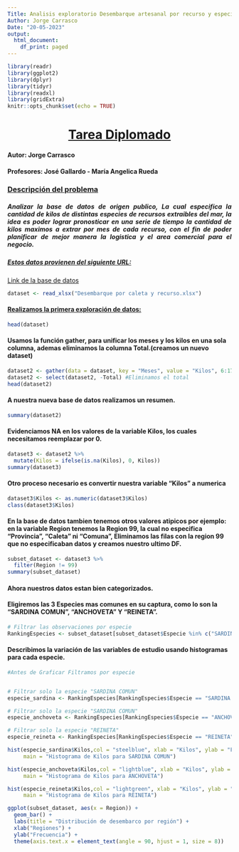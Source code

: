 ```yaml
---
Title: Analisis exploratorio Desembarque artesanal por recurso y especie
Author: Jorge Carrasco
Date: "20-05-2023"
output:
  html_document:
    df_print: paged
---
```


```r
library(readr)
library(ggplot2)
library(dplyr)
library(tidyr)
library(readxl)
library(gridExtra)
knitr::opts_chunk$set(echo = TRUE)
```

```{=html}
<style>
h1 {
  text-align: center;
  font-weight: bold;
  text-decoration: underline;
}
</style>
```
# [**Tarea Diplomado**]{.underline}

#### Autor: Jorge Carrasco

#### Profesores: José Gallardo - María Angelica Rueda

### [**Descripción del problema**]{.underline}

```{=html}
<style>
h5 {
  text-align: justify;
}
</style>
```
##### Analizar la base de datos de origen publico, La cual especifica la cantidad de kilos de distintas especies de recursos extraibles del mar, la idea es poder lograr pronosticar en una serie de tiempo la cantidad de kilos maximos a extrar por mes de cada recurso, con el fin de poder planificar de mejor manera la logistica y el area comercial para el negocio.

##### [**Estos datos provienen del siguiente URL:**]{.underline}

[Link de la base de datos](https://datos.gob.cl/dataset/desembarque-artesanal-2019-preliminar "URL")

```r
dataset <- read_xlsx("Desembarque por caleta y recurso.xlsx")

```

#### [Realizamos la primera exploración de datos:]{.underline}


```r
head(dataset)
```


#### Usamos la función gather, para unificar los meses y los kilos en una sola columna, ademas eliminamos la columna Total.(creamos un nuevo dataset)

```r
dataset2 <- gather(data = dataset, key = "Meses", value = "Kilos", 6:17)
dataset2 <- select(dataset2, -Total) #Eliminamos el total
head(dataset2)
```

#### A nuestra nueva base de datos realizamos un resumen.

```r
summary(dataset2)
```
#### Evidenciamos NA en los valores de la variable Kilos, los cuales necesitamos reemplazar por 0.

```r
dataset3 <- dataset2 %>% 
  mutate(Kilos = ifelse(is.na(Kilos), 0, Kilos))
summary(dataset3)
```

#### Otro proceso necesario es convertir nuestra variable "Kilos" a numerica

```r
dataset3$Kilos <- as.numeric(dataset3$Kilos)
class(dataset3$Kilos)
```

#### En la base de datos tambien tenemos otros valores atipicos por ejemplo: en la variable Region tenemos la Region 99, la cual no especifica "Provincia", "Caleta" ni "Comuna",  Eliminamos las filas con la region 99 que no especificaban datos y creamos nuestro ultimo DF.

```r
subset_dataset <- dataset3 %>%
  filter(Region != 99)
summary(subset_dataset)
```
#### Ahora nuestros datos estan bien categorizados.

#### Eligiremos las 3 Especies mas comunes en su captura, como lo son la "SARDINA COMUN", "ANCHOVETA" Y "REINETA".

```r
# Filtrar las observaciones por especie
RankingEspecies <- subset_dataset[subset_dataset$Especie %in% c("SARDINA COMUN", "ANCHOVETA", "REINETA"), ]
```

#### Describimos la variación de las variables de estudio usando histogramas para cada especie.


```r
#Antes de Graficar Filtramos por especie


# Filtrar solo la especie "SARDINA COMUN"
especie_sardina <- RankingEspecies[RankingEspecies$Especie == "SARDINA COMUN", ]

# Filtrar solo la especie "SARDINA COMUN"
especie_anchoveta <- RankingEspecies[RankingEspecies$Especie == "ANCHOVETA", ]

# Filtrar solo la especie "REINETA"
especie_reineta <- RankingEspecies[RankingEspecies$Especie == "REINETA", ]

```


```r

hist(especie_sardina$Kilos,col = "steelblue", xlab = "Kilos", ylab = "Frecuencia",
     main = "Histograma de Kilos para SARDINA COMUN")

hist(especie_anchoveta$Kilos,col = "lightblue", xlab = "Kilos", ylab = "Frecuencia",
     main = "Histograma de Kilos para ANCHOVETA")

hist(especie_reineta$Kilos,col = "lightgreen", xlab = "Kilos", ylab = "Frecuencia",
     main = "Histograma de Kilos para REINETA")

```







```r
ggplot(subset_dataset, aes(x = Region)) +
  geom_bar() +
  labs(title = "Distribución de desembarco por región") +
  xlab("Regiones") +
  ylab("Frecuencia") +
  theme(axis.text.x = element_text(angle = 90, hjust = 1, size = 8))
```
